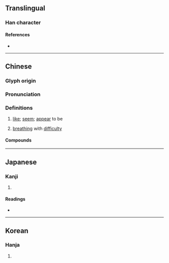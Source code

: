 {{character info}}
==Translingual==

===Han character===
{{Han char|rn=9|rad=人|as=13|sn=15|four=22247|canj=OBBE|ids=⿰亻愛}}

====References====
* {{Han ref|kx=0119.231|dkj=01170|hdz=10226.080|uh=50FE|ud=20734|bh=E4ED|bd=58605}}

----

==Chinese==
{{zh-forms|s=𫣊}}

===Glyph origin===
{{Han etym}}

===Pronunciation===
{{zh-pron
|m=ài
|c=oi2,oi3
|mc=y
|oc=y
|ma=
|cat=v
}}

===Definitions===
{{zh-hanzi}}

# {{lb|zh|literary}} [[like]]; [[seem]]; [[appear]] to be
# {{lb|zh|literary}} [[breathe|breathing]] with [[difficulty]]

====Compounds====
{{zh-der|唈僾|僾然}}

----

==Japanese==

===Kanji===
{{ja-kanji|grade=|rs=人13}}

# {{rfdef|ja|sort=人13}}

====Readings====
* {{ja-readings|on=[[あい]] (ai)|kun=[[ほのか]] (honoka), [[かくれる]] (kakureru), [[むせぶ]] (musebu), [[かなしむ]] (kanashimu)}}

----

==Korean==

===Hanja===
{{ko-hanja|hangeul=애|rv=ae|mr=ae}}

# {{rfdef|ko|sort=人13}}